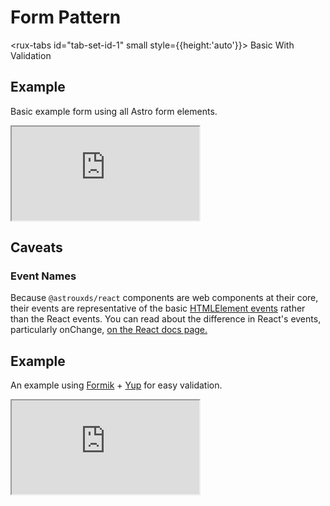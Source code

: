 
<Meta title="Astro UXDS/Patterns/Forms/React" />

<style>
    {`
  .sbdocs .sbdocs-content {
    max-width: 90%;
  }
  rux-tabs {
    margin-bottom: 1rem;
  }
  .sandbox {
    width:100%; height:500px; border:0; border-radius: 4px; overflow:hidden;
  }
`}
</style>

# Form Pattern

<rux-tabs id="tab-set-id-1" small style={{height:'auto'}}>
<rux-tab id="tab-id-1">Basic</rux-tab>
<rux-tab id="tab-id-2">With Validation</rux-tab>
</rux-tabs>

<rux-tab-panels aria-labelledby="tab-set-id-1">
  <rux-tab-panel aria-labelledby="tab-id-1">

## Example

Basic example form using all Astro form elements.

<iframe
    src="https://codesandbox.io/embed/astro-react-form-vp2xo?fontsize=14&hidenavigation=1&theme=dark"
    title="astro-react-form"
    class="sandbox"
    allow="accelerometer; ambient-light-sensor; camera; encrypted-media; geolocation; gyroscope; hid; microphone; midi; payment; usb; vr; xr-spatial-tracking"
    sandbox="allow-forms allow-modals allow-popups allow-presentation allow-same-origin allow-scripts"
></iframe>

## Caveats

### Event Names

Because `@astrouxds/react` components are web components at their core, their events are representative of the
basic [HTMLElement events](https://developer.mozilla.org/en-US/docs/Web/API/HTMLElement#events) rather than the React events. You can read about the
difference in React's events, particularly onChange, [on the React docs page.](https://reactjs.org/docs/dom-elements.html#onchange)

  </rux-tab-panel>
  <rux-tab-panel aria-labelledby="tab-id-2">

## Example

An example using [Formik](https://formik.org/) + [Yup](https://github.com/jquense/yup) for easy validation.

<iframe
    src="https://codesandbox.io/embed/astro-react-form-with-formik-b38vk?fontsize=14&hidenavigation=1&theme=dark"
    class="sandbox"
    title="astro-react-form-with-formik"
    allow="accelerometer; ambient-light-sensor; camera; encrypted-media; geolocation; gyroscope; hid; microphone; midi; payment; usb; vr; xr-spatial-tracking"
    sandbox="allow-forms allow-modals allow-popups allow-presentation allow-same-origin allow-scripts"
></iframe>

  </rux-tab-panel>
</rux-tab-panels>
